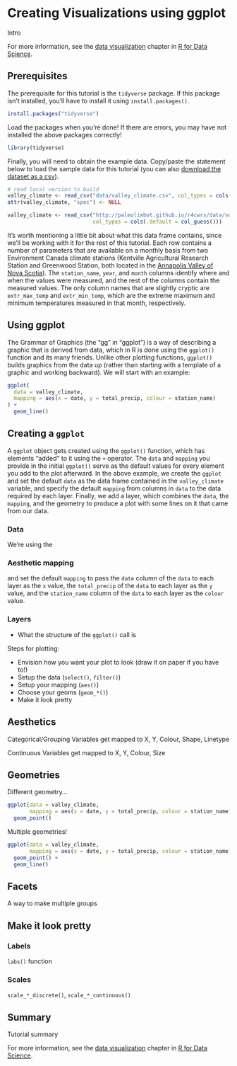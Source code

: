 
# Creating Visualizations using ggplot

Intro

For more information, see the [data visualization](http://r4ds.had.co.nz/data-visualisation.html) chapter in [R for Data Science](http://r4ds.had.co.nz/).

## Prerequisites

The prerequisite for this tutorial is the `tidyverse` package. If this package isn't installed, you'll have to install it using `install.packages()`.

```r
install.packages("tidyverse")
```

Load the packages when you're done! If there are errors, you may have not installed the above packages correctly!

```r
library(tidyverse)
```

Finally, you will need to obtain the example data. Copy/paste the statement below to load the sample data for this tutorial (you can also [download the dataset as a csv](data/valley_climate.csv)).

```r
# read local version to build
valley_climate <- read_csv("data/valley_climate.csv", col_types = cols(.default = col_guess()))
attr(valley_climate, "spec") <- NULL
```

```r
valley_climate <- read_csv("http://paleolimbot.github.io/r4cwrs/data/valley_climate.csv", 
                           col_types = cols(.default = col_guess()))
```

It's worth mentioning a little bit about what this data frame contains, since we'll be working with it for the rest of this tutorial. Each row contains a number of parameters that are available on a monthly basis from two Environment Canada climate stations (Kentville Agricultural Research Station and Greenwood Station, both located in the [Annapolis Valley of Nova Scotia](https://en.wikipedia.org/wiki/Annapolis_Valley)). The `station_name`, `year`, and `month` columns identify where and when the values were measured, and the rest of the columns contain the measured values. The only column names that are slightly cryptic are `extr_max_temp` and `extr_min_temp`, which are the extreme maximum and minimum temperatures measured in that month, respectively.

## Using ggplot

The Grammar of Graphics (the "gg" in "ggplot") is a way of describing a graphic that is derived from data, which in R is done using the `ggplot()` function and its many friends. Unlike other plotting functions, `ggplot()` builds graphics from the data up (rather than starting with a template of a graphic and working backward). We will start with an example:

```r
ggplot(
  data = valley_climate, 
  mapping = aes(x = date, y = total_precip, colour = station_name)
) +
  geom_line()
```

## Creating a `ggplot`

A `ggplot` object gets created using the `ggplot()` function, which has elements "added" to it using the `+` operator. The `data` and `mapping` you provide in the initial `ggplot()` serve as the default values for every element you add to the plot afterward. In the above example, we create the `ggplot` and set the default `data` as the data frame contained in the `valley_climate` variable, and specify the default `mapping` from columns in `data` to the data required by each layer. Finally, we add a layer, which combines the `data`, the `mapping`, and the geometry to produce a plot with some lines on it that came from our data.

### Data

We're using the 

### Aesthetic mapping



and set the default `mapping` to pass the `date` column of the `data` to each layer as the `x` value, the `total_precip` of the `data` to each layer as the `y` value, and the `station_name` column of the `data` to each layer as the `colour` value.

### Layers





- What the structure of the `ggplot()` call is

Steps for plotting:

- Envision how you want your plot to look (draw it on paper if you have to!)
- Setup the data (`select()`, `filter()`)
- Setup your mapping (`aes()`)
- Choose your geoms (`geom_*()`)
- Make it look pretty

## Aesthetics

Categorical/Grouping Variables get mapped to X, Y, Colour, Shape, Linetype

Continuous Variables get mapped to X, Y, Colour, Size

## Geometries

Different geometry...

```r
ggplot(data = valley_climate, 
       mapping = aes(x = date, y = total_precip, colour = station_name)) +
  geom_point()
```

Multiple geometries!

```r
ggplot(data = valley_climate, 
       mapping = aes(x = date, y = total_precip, colour = station_name)) +
  geom_point() +
  geom_line()
```

## Facets

A way to make multiple groups

## Make it look pretty

### Labels

`labs()` function

### Scales

`scale_*_discrete()`, `scale_*_continuous()`

## Summary

Tutorial summary

For more information, see the [data visualization](http://r4ds.had.co.nz/data-visualisation.html) chapter in [R for Data Science](http://r4ds.had.co.nz/).

